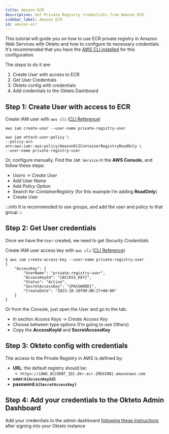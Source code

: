 ```yaml
---
title: Amazon ECR
description: Get Private Registry credentials from Amazon ECR 
sidebar_label: Amazon ECR
id: amazon-ecr
---
```


This tutorial will guide you on how to use ECR private registry in Amazon Web Services with Okteto and how to configure its necessary credentials.
It's recommended that you have the [AWS CLI installed](https://docs.aws.amazon.com/cli/latest/userguide/getting-started-install.html#getting-started-install-instructions) for this configuration.

The steps to do it are: 

1. Create User with access to ECR
1. Get User Credentials
1. Okteto config with credentials
1. Add credentials to the Okteto Dashboard

## Step 1: Create User with access to ECR

Create IAM user with `aws cli` ([CLI Reference](https://docs.aws.amazon.com/cli/latest/reference/iam/create-user.html))

```
aws iam create-user --user-name private-registry-user

aws iam attach-user-policy \
--policy-arn arn:aws:iam::aws:policy/AmazonEC2ContainerRegistryReadOnly \
--user-name private-registry-user
```

Or, configure manually. Find the `IAM Service` in the **AWS Console,** and follow these steps:

- *Users → Create User*
- Add User *Name*
- Add *Policy Option*
- Search for *ContainerRegistry* (for this example I’m adding **ReadOnly**)
- Create User

:::info
It is recommended to use groups, and add the user and policy to that group
:::

## Step 2: Get User credentials

Once we have the `User` created, we need to get *Security Credentials*.

Create IAM user access key with `aws cli` ([CLI Reference](https://docs.aws.amazon.com/cli/latest/reference/iam/create-access-key.html))

```
$ aws iam create-access-key --user-name private-registry-user
{
    "AccessKey": {
        "UserName": "private-registry-user",
        "AccessKeyId": "{ACCESS_KEY}",
        "Status": "Active",
        "SecretAccessKey": "{PASSWORD}",
        "CreateDate": "2023-10-10T09:08:27+00:00"
    }
}
```

Or from the Console, just open the User and go to the tab: 

- In section *Access Keys → Create Access Key*
- Choose between type options (I’m going to use *Others*)
- Copy the **AccessKeyId** and **SecretAccessKey**

## Step 3: Okteto config with credentials

The access to the Private Registry in AWS is defined by: 

- **URL**: the default registry should be:
    - `https://{AWS_ACCOUNT_ID}.dkr.ecr.{REGION}.amazonaws.com`
- **user:`${AccessKeyId}`**
- **password:`${SecretAccessKey}`**

## Step 4: Add your credentials to the Okteto Admin Dashboard

Add your credentials to the admin dashboard [following these instructions](admin/dashboard.mdx#registry-credentials) after signing into your Okteto instance
